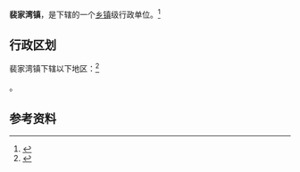 {{中国乡级行政区|61/08/31/103/000}}

'''裴家湾镇'''，是{{PRC admin/fullname|61/08/31/103/000|3}}下辖的一个[[乡镇|乡镇]]级行政单位。<ref>{{PRC admin/ref sgc|{{PRC admin/parent|61/08/31/103/000}}}}</ref>

== 行政区划 ==

裴家湾镇下辖以下地区：<ref>{{PRC admin/ref sgc|61/08/31/103/000}}</ref>

{{PRC admin/children|61/08/31/103/000}}。

== 参考资料 ==

{{reflist}}

{{行政区划小作品}}
{{PRC admin/navcat|61/08/31/103/000}}